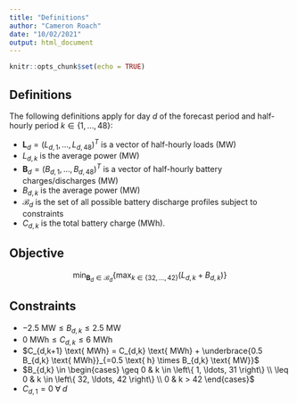 ```yaml
---
title: "Definitions"
author: "Cameron Roach"
date: "10/02/2021"
output: html_document
---
```


```r
knitr::opts_chunk$set(echo = TRUE)
```


## Definitions

The following definitions apply for day $d$ of the forecast period and half-hourly period $k \in \left\{1, \ldots, 48 \right\}$:

* $\mathbf{L}_d = (L_{d,1}, \ldots, L_{d,48})^T$ is a vector of half-hourly loads (MW)
* $L_{d,k}$ is the average power (MW)
* $\mathbf{B}_d = (B_{d,1}, \ldots, B_{d,48})^T$ is a vector of half-hourly battery charges/discharges (MW)
* $B_{d,k}$ is the average power (MW)
* $\mathcal{B}_d$ is the set of all possible battery discharge profiles subject to constraints
* $C_{d,k}$ is the total battery charge (MWh).

## Objective

$$
\min_{\mathbf{B}_d \in \mathcal{B}_d} 
\left\{ 
\max_{k\in \left\{ 32, \ldots, 42 \right\}} (L_{d,k} + B_{d,k})
\right\}
$$

## Constraints

* $-2.5 \text{ MW} \leq B_{d,k} \leq 2.5 \text{ MW}$
* $0 \text{ MWh} \leq C_{d,k} \leq 6 \text{ MWh}$
* $C_{d,k+1} \text{ MWh} = C_{d,k} \text{ MWh} + \underbrace{0.5 B_{d,k} \text{ MWh}}_{=0.5 \text{ h} \times B_{d,k} \text{ MW}}$
* $B_{d,k} \in \begin{cases} \geq 0 & k \in \left\{ 1, \ldots, 31 \right\} \\ \leq 0 & k \in \left\{ 32, \ldots, 42 \right\} \\ 0 & k > 42 \end{cases}$
* $C_{d,1} = 0 \; \forall \; d$




